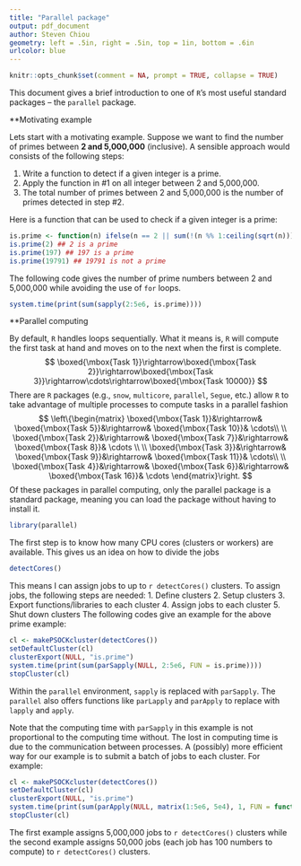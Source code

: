 ```yaml
---
title: "Parallel package"
output: pdf_document
author: Steven Chiou
geometry: left = .5in, right = .5in, top = 1in, bottom = .6in
urlcolor: blue
---
```


```R
knitr::opts_chunk$set(comment = NA, prompt = TRUE, collapse = TRUE)
```

This document gives a brief introduction to one of `R`'s most useful standard packages -- the `parallel` package.


**Motivating example

Lets start with a motivating example.
Suppose we want to find the number of primes between **2 and 5,000,000** (inclusive).
A sensible approach would consists of the following steps:

  1. Write a function to detect if a given integer is a prime. 
  2. Apply the function in \#1 on all integer between 2 and 5,000,000.
  3. The total number of primes between 2 and 5,000,000 is the number of primes detected in step \#2. 
  
Here is a function that can be used to check if a given integer is a prime:
```R
is.prime <- function(n) ifelse(n == 2 || sum(!(n %% 1:ceiling(sqrt(n)))) == 1, TRUE, FALSE)
is.prime(2) ## 2 is a prime
is.prime(197) ## 197 is a prime
is.prime(19791) ## 19791 is not a prime
```

The following code gives the number of prime numbers between 2 and 5,000,000 while avoiding the use of `for` loops.
```R
system.time(print(sum(sapply(2:5e6, is.prime))))
```

**Parallel computing

By default, `R` handles loops sequentially. What it means is, `R` will compute the first task at hand and moves on to the next when the first is complete.
$$
\boxed{\mbox{Task 1}}\rightarrow\boxed{\mbox{Task 2}}\rightarrow\boxed{\mbox{Task 3}}\rightarrow\cdots\rightarrow\boxed{\mbox{Task 10000}}
$$
There are `R` packages (e.g., `snow`, `multicore`, `parallel`, `Segue`, etc.) allow `R` 
to take advantage of multiple processes to compute tasks in a parallel fashion
$$
\left\{\begin{matrix}
\boxed{\mbox{Task 1}}&\rightarrow& \boxed{\mbox{Task 5}}&\rightarrow& \boxed{\mbox{Task 10}}& \cdots\\ \\
\boxed{\mbox{Task 2}}&\rightarrow& \boxed{\mbox{Task 7}}&\rightarrow& \boxed{\mbox{Task 8}}& \cdots \\ \\
\boxed{\mbox{Task 3}}&\rightarrow& \boxed{\mbox{Task 9}}&\rightarrow& \boxed{\mbox{Task 11}}& \cdots\\ \\
\boxed{\mbox{Task 4}}&\rightarrow& \boxed{\mbox{Task 6}}&\rightarrow& \boxed{\mbox{Task 16}}& \cdots
\end{matrix}\right.
$$
Of these packages in parallel computing, only the parallel package is a standard package, meaning you
can load the package without having to install it. 
```R
library(parallel)
```
The first step is to know how many CPU cores (clusters or workers) are available. 
This gives us an idea on how to divide the jobs
```R
detectCores()
```
This means I can assign jobs to up to `r detectCores()` clusters. 
To assign jobs, the following steps are needed:
  1. Define clusters
  2. Setup clusters
  3. Export functions/libraries to each cluster
  4. Assign jobs to each cluster
  5. Shut down clusters
The following codes give an example for the above prime example:
```R
cl <- makePSOCKcluster(detectCores())
setDefaultCluster(cl)
clusterExport(NULL, "is.prime")
system.time(print(sum(parSapply(NULL, 2:5e6, FUN = is.prime))))
stopCluster(cl)
```
Within the `parallel` environment, `sapply` is replaced with `parSapply`.
The `parallel` also offers functions like `parLapply` and `parApply` to replace with `lapply` and `apply`.

Note that the computing time with `parSapply` in this example is not
proportional to the computing time without.
The lost in computing time is due to the communication between processes.
A (possibly) more efficient way for our example is to submit a batch of jobs to each cluster.
For example:
```R
cl <- makePSOCKcluster(detectCores())
setDefaultCluster(cl)
clusterExport(NULL, "is.prime")
system.time(print(sum(parApply(NULL, matrix(1:5e6, 5e4), 1, FUN = function(x) sapply(x, is.prime))) - 1))
stopCluster(cl)
```
The first example assigns 5,000,000 jobs to `r detectCores()` clusters while
the second example assigns 50,000 jobs (each job has 100 numbers to compute) to `r detectCores()` clusters.
